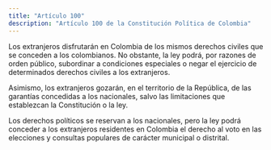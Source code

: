 ```yaml
---
title: "Artículo 100"
description: "Artículo 100 de la Constitución Política de Colombia"
---
```


Los extranjeros disfrutarán en Colombia de los mismos derechos civiles que se conceden a los colombianos. No obstante, la ley podrá, por razones de orden público, subordinar a condiciones especiales o negar el ejercicio de determinados derechos civiles a los extranjeros.

Asimismo, los extranjeros gozarán, en el territorio de la República, de las garantías concedidas a los nacionales, salvo las limitaciones que establezcan la Constitución o la ley.

Los derechos políticos se reservan a los nacionales, pero la ley podrá conceder a los extranjeros residentes en Colombia el derecho al voto en las elecciones y consultas populares de carácter municipal o distrital.
